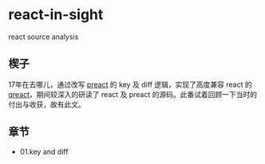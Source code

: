 # react-in-sight
react source analysis

## 楔子

<p>
  17年在去哪儿，通过改写 <a target="_blank" href="[https://github.com/developit/preact]">preact</a> 的 key 及 diff 逻辑，实现了高度兼容 react 的 <a target="_blank" href="https://github.com/gogoyqj/qreact">qreact</a>，期间较深入的研读了 react 及 preact 的源码。此番试着回顾一下当时的付出与收获，故有此文。
</p>

## 章节

<ul>
  <li>01.key and diff</li>
</ul>